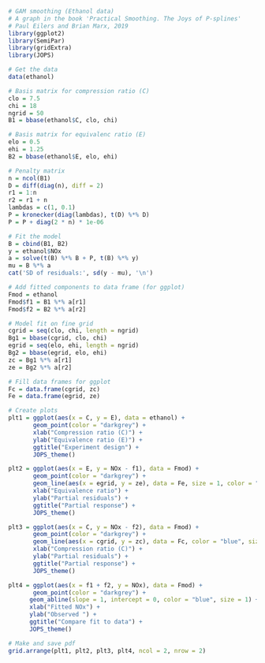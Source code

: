 ```r
# GAM smoothing (Ethanol data)
# A graph in the book 'Practical Smoothing. The Joys of P-splines'
# Paul Eilers and Brian Marx, 2019
library(ggplot2)
library(SemiPar)
library(gridExtra)
library(JOPS)
```

```r
# Get the data
data(ethanol)

# Basis matrix for compression ratio (C)
clo = 7.5
chi = 18
ngrid = 50
B1 = bbase(ethanol$C, clo, chi)

# Basis matrix for equivalenc ratio (E)
elo = 0.5
ehi = 1.25
B2 = bbase(ethanol$E, elo, ehi)

# Penalty matrix
n = ncol(B1)
D = diff(diag(n), diff = 2)
r1 = 1:n
r2 = r1 + n
lambdas = c(1, 0.1)
P = kronecker(diag(lambdas), t(D) %*% D)
P = P + diag(2 * n) * 1e-06

# Fit the model
B = cbind(B1, B2)
y = ethanol$NOx
a = solve(t(B) %*% B + P, t(B) %*% y)
mu = B %*% a
cat('SD of residuals:', sd(y - mu), '\n')

# Add fitted components to data frame (for ggplot)
Fmod = ethanol
Fmod$f1 = B1 %*% a[r1]
Fmod$f2 = B2 %*% a[r2]

# Model fit on fine grid
cgrid = seq(clo, chi, length = ngrid)
Bg1 = bbase(cgrid, clo, chi)
egrid = seq(elo, ehi, length = ngrid)
Bg2 = bbase(egrid, elo, ehi)
zc = Bg1 %*% a[r1]
ze = Bg2 %*% a[r2]

# Fill data frames for ggplot
Fc = data.frame(cgrid, zc)
Fe = data.frame(egrid, ze)

# Create plots
plt1 = ggplot(aes(x = C, y = E), data = ethanol) +
       geom_point(color = "darkgrey") +
       xlab("Compression ratio (C)") +
       ylab("Equivalence ratio (E)") +
       ggtitle("Experiment design") +
       JOPS_theme()

plt2 = ggplot(aes(x = E, y = NOx - f1), data = Fmod) +
       geom_point(color = "darkgrey") +
       geom_line(aes(x = egrid, y = ze), data = Fe, size = 1, color = "blue") +
       xlab("Equivalence ratio") +
       ylab("Partial residuals") +
       ggtitle("Partial response") +
       JOPS_theme()

plt3 = ggplot(aes(x = C, y = NOx - f2), data = Fmod) +
       geom_point(color = "darkgrey") +
       geom_line(aes(x = cgrid, y = zc), data = Fc, color = "blue", size = 1) +
       xlab("Compression ratio (C)") +
       ylab("Partial residuals") +
       ggtitle("Partial response") +
       JOPS_theme()

plt4 = ggplot(aes(x = f1 + f2, y = NOx), data = Fmod) +
       geom_point(color = "darkgrey") +
      geom_abline(slope = 1, intercept = 0, color = "blue", size = 1) +
      xlab("Fitted NOx") +
      ylab("Observed ") +
      ggtitle("Compare fit to data") +
      JOPS_theme()

# Make and save pdf
grid.arrange(plt1, plt2, plt3, plt4, ncol = 2, nrow = 2)
```
